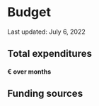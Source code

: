 <!-- see https://github.com/prettier/prettier/issues/13057 -->
<!-- prettier-ignore-start -->
# Budget
<!--rehype:class=mb__0-->

Last updated: July 6, 2022
<!--rehype:class=text__smallcaps mb__0-->

## Total expenditures
<!--rehype:class=mb__0-->

#### <accumulatedExpenditures /> € over <months /> months
<!--rehype:class=h4__light-->

<div style={{ height: '540px' }} className="mb__4XL">
  <TotalExpendituresGraph />
</div>

## Funding sources
<!--rehype:class=text__center-->

<div style={{ height: '480px' }} className="mt__L">
  <FundingSourcesGraph />
</div>

<!-- prettier-ignore-end -->
